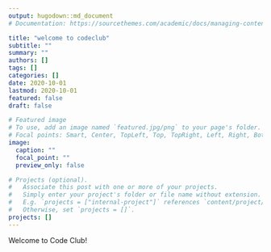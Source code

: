 ```yaml
---
output: hugodown::md_document
# Documentation: https://sourcethemes.com/academic/docs/managing-content/

title: "welcome to codeclub"
subtitle: ""
summary: ""
authors: []
tags: []
categories: []
date: 2020-10-01
lastmod: 2020-10-01
featured: false
draft: false

# Featured image
# To use, add an image named `featured.jpg/png` to your page's folder.
# Focal points: Smart, Center, TopLeft, Top, TopRight, Left, Right, BottomLeft, Bottom, BottomRight.
image:
  caption: ""
  focal_point: ""
  preview_only: false

# Projects (optional).
#   Associate this post with one or more of your projects.
#   Simply enter your project's folder or file name without extension.
#   E.g. `projects = ["internal-project"]` references `content/project/deep-learning/index.md`.
#   Otherwise, set `projects = []`.
projects: []
---
```


Welcome to Code Club!
